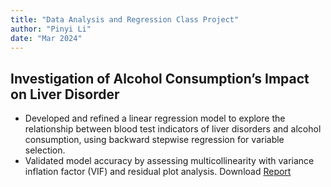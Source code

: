 ```yaml
---
title: "Data Analysis and Regression Class Project"
author: "Pinyi Li"
date: "Mar 2024"
---
```


## Investigation of Alcohol Consumption's Impact on Liver Disorder

-   Developed and refined a linear regression model to explore the relationship between blood test indicators of liver disorders and alcohol consumption, using backward stepwise regression for variable selection.
-   Validated model accuracy by assessing multicollinearity with variance inflation factor (VIF) and residual plot analysis.
Download [Report](/Stats 101A Final Paper - Liver Disorder.pdf)
